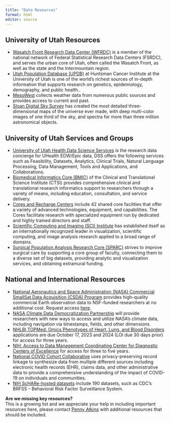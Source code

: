 ```yaml
---
title: "Data Resources"
format: html
editor: source
---
```

## University of Utah Resources
* [Wasatch Front Research Data Center (WFRDC)](https://www.census.gov/about/adrm/fsrdc/locations/Utah.html) is a member of the national network of Federal Statistical Research Data Centers (FSRDC), and serves the urban core of Utah, often called the Wasatch Front, as well as the state and the Intermountain region. 
* [Utah Population Database (UPDB)](https://uofuhealth.utah.edu/huntsman/utah-population-database) at Huntsman Cancer Institute at the University of Utah is one of the world’s richest sources of in-depth information that supports research on genetics, epidemiology, demography, and public health..
* [MesoWest](https://mesowest.utah.edu/)  collects weather data from numerous public sources and provides access to current and past.
* [Sloan Digital Sky Survey](https://www.sdss.org/) has created the most detailed three-dimensional maps of the universe ever made, with deep multi-color images of one third of the sky, and spectra for more than three million astronomical objects.


## University of Utah Services and Groups
* [University of Utah Health Data Science Services](https://pulse.utah.edu/site/DSS/about-dss/service-catalog) is the research data concierge for UHealth EDW/Epic data, DSS offers the following services such as Feasibility, Datasets, Analytics, Clinical Trials, Natural Language Processing, Data Management, Tools and Applications, and Collaborations.
* [Biomedical Informatics Core (BMIC)](https://ctsi.utah.edu/cores-and-services/bmic) of the Clinical and Translational Science Institute (CTSI) provides comprehensive clinical and translational research informatics support to researchers through a variety of means, including education, consultation, and service delivery.
* [Cores and Recharge Centers](https://cores.utah.edu/) include 42 shared core facilities that offer a variety of advanced technologies, equipment, and capabilities. The Cores facilitate research with specialized equipment run by dedicated and highly trained directors and staff.
* [Scientific Computing and Imaging (SCI) Institute](https://www.sci.utah.edu/) has established itself as an internationally recognized leader in visualization, scientific computing, and image analysis research applied to a broad range of domains.
* [Surgical Population Analysis Research Core (SPARC)](https://medicine.utah.edu/surgery/research/cores/sparc) strives to improve surgical care by supporting a core group of faculty, connecting them to a diverse set of big datasets, providing analytic and visualization services, and obtaining extramural funding.

## National and International Resources
* [National Aeronautics and Space Administration (NASA) Commercial SmallSat Data Acquisition (CSDA) Program](https://www.earthdata.nasa.gov/esds/csda) provides high-quality commercial Earth observation data to NSF-funded researchers at no additional cost. Request access [here](https://csdap.earthdata.nasa.gov/signup/).
* [NASA Climate Data Democratization Partnership](http://chpc1.nationalsciencedatafabric.org:10888/nasa) will provide researchers with new ways to access and utilize NASA's climate data, including navigation via timestamps, fields, and other dimensions.
* [NHLBI TOPMed: Omics Phenotypes of Heart, Lung, and Blood Disorders](https://grants.nih.gov/grants/guide/pa-files/PAR-22-194.html) applications are due October 17, 2023 and 2024 (LOI due 30 days prior) for access for three years.
* [NIH: Access to Data Management Coordinating Center for Diagnostic Centers of Excellence](https://grants.nih.gov/grants/guide/pa-files/PAR-23-171.html) for access for three to five years.
* [National COVID Cohort Collaborative](https://covid.cd2h.org/) uses privacy-preserving record linkage to synthesize data from multiple different sources including electronic health records (EHR), claims data, and other administrative data to provide a comprehensive understanding of the impact of COVID-19 on individuals and communities. 
* [NIH ScHARe-hosted datasets](https://forms.office.com/pages/responsepage.aspx?id=eHW3FHOX1UKFByUcotwrBsccwWOO8TJCqDgaTvbsEQ1UQkM3TExCOFdVQklDMEwyRE1DSzRXVVZXTS4u) include 190 datasets, such as CDC’s BRFSS -- Behavioral Risk Factor Surveillance System. 

**Are we missing key resources?**  
This is a growing list and we appreciate your help in including important resources here, please contact [Penny Atkins](mailto:pennyatkins@hsc.utah.edu?subject=One%20Utah%20Data%20Science%20Hub%20Data%20Resources) with additional resources that should be included. 